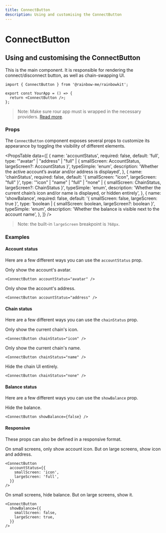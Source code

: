 ```yaml
---
title: ConnectButton
description: Using and customising the ConnectButton
---
```


# ConnectButton

## Using and customising the ConnectButton

This is the main component. It is responsible for rendering the connect/disconnect button, as well as chain-swapping UI.

```tsx
import { ConnectButton } from '@rainbow-me/rainbowkit';

export const YourApp = () => {
  return <ConnectButton />;
};
```

> Note: Make sure rour app must is wrapped in the necessary providers. [Read more](/docs/installation#wrap-providers).

### Props

The `ConnectButton` component exposes several props to customize its appearance by toggling the visibility of different elements.

<PropsTable
  data={[
    {
      name: 'accountStatus',
      required: false,
      default: 'full',
      type: '"avatar" | "address" | "full" | { smallScreen: AccountStatus, largeScreen?: AccountStatus }',
      typeSimple: 'enum',
      description:
        'Whether the active account’s avatar and/or address is displayed',
    },
    {
      name: 'chainStatus',
      required: false,
      default: '{ smallScreen: "icon", largeScreen: "full" }',
      type: '"icon" | "name" | "full" | "none" | { smallScreen: ChainStatus, largeScreen?: ChainStatus }',
      typeSimple: 'enum',
      description:
        'Whether the current chain’s icon and/or name is displayed, or hidden entirely',
    },
    {
      name: 'showBalance',
      required: false,
      default: '{ smallScreen: false, largeScreen: true }',
      type: 'boolean | { smallScreen: boolean, largeScreen?: boolean }',
      typeSimple: 'enum',
      description: 'Whether the balance is visible next to the account name',
    },
  ]}
/>

> Note: the built-in `largeScreen` breakpoint is `768px`.

### Examples

#### Account status

Here are a few different ways you can use the `accountStatus` prop.

Only show the account's avatar.

```tsx
<ConnectButton accountStatus="avatar" />
```

Only show the account's address.

```tsx
<ConnectButton accountStatus="address" />
```

#### Chain status

Here are a few different ways you can use the `chainStatus` prop.

Only show the current chain's icon.

```tsx
<ConnectButton chainStatus="icon" />
```

Only show the current chain's name.

```tsx
<ConnectButton chainStatus="name" />
```

Hide the chain UI entirely.

```tsx
<ConnectButton chainStatus="none" />
```

#### Balance status

Here are a few different ways you can use the `showBalance` prop.

Hide the balance.

```tsx
<ConnectButton showBalance={false} />
```

#### Responsive

These props can also be defined in a responsive format.

On small screens, only show account icon. But on large screens, show icon and address.

```tsx
<ConnectButton
  accountStatus={{
    smallScreen: 'icon',
    largeScreen: 'full',
  }}
/>
```

On small screens, hide balance. But on large screens, show it.

```tsx
<ConnectButton
  showBalance={{
    smallScreen: false,
    largeScreen: true,
  }}
/>
```
